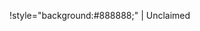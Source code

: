 {{en/Delete|obsolete, wiki uses css for this|Zojj 09:15, 20 May 2007 (CEST)}}
!style="background:#888888;" | Unclaimed